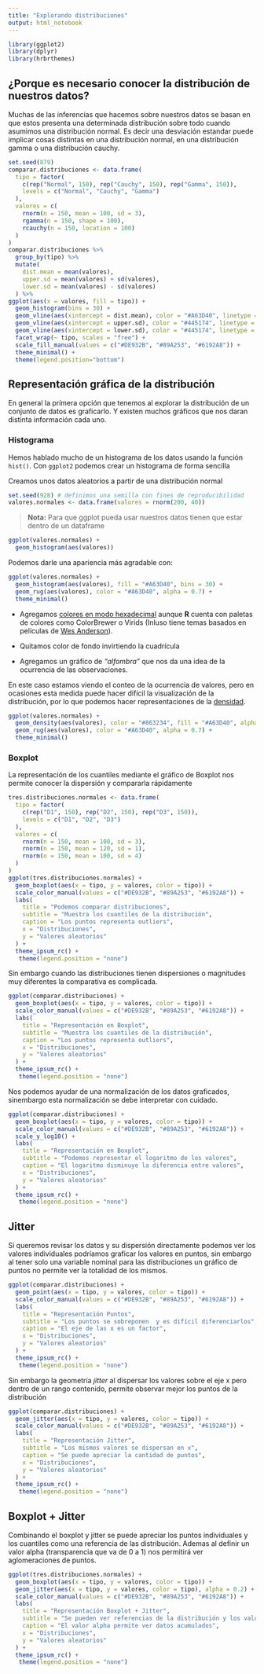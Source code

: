 ```yaml
---
title: "Explorando distribuciones"
output: html_notebook
---
```


```r
library(ggplot2)
library(dplyr)
library(hrbrthemes)
```


## ¿Porque es necesario conocer la distribución de nuestros datos?

Muchas de las inferencias que hacemos sobre nuestros datos se basan en que 
estos presenta una determinada distribución sobre todo cuando asumimos una distribución
normal. Es decir una desviación estandar puede implicar cosas distintas en
una distribución normal, en una distribución gamma o una distribución cauchy.


```r
set.seed(879)
comparar.distribuciones <- data.frame(
  tipo = factor(
    c(rep("Normal", 150), rep("Cauchy", 150), rep("Gamma", 150)),
    levels = c("Normal", "Cauchy", "Gamma")
  ), 
  valores = c(
    rnorm(n = 150, mean = 100, sd = 3),
    rgamma(n = 150, shape = 100),
    rcauchy(n = 150, location = 100)
  )
)
comparar.distribuciones %>% 
  group_by(tipo) %>% 
  mutate(
    dist.mean = mean(valores),
    upper.sd = mean(valores) + sd(valores),
    lower.sd = mean(valores) - sd(valores)
  ) %>% 
ggplot(aes(x = valores, fill = tipo)) +
  geom_histogram(bins = 30) +
  geom_vline(aes(xintercept = dist.mean), color = "#A63D40", linetype = "dashed", size = 1) +
  geom_vline(aes(xintercept = upper.sd), color = "#445174", linetype = "dotted", size = 1) +
  geom_vline(aes(xintercept = lower.sd), color = "#445174", linetype = "dotted", size = 1) +
  facet_wrap(~ tipo, scales = "free") +
  scale_fill_manual(values = c("#DE932B", "#89A253", "#6192A8")) +
  theme_minimal() +
  theme(legend.position="bottom")

```

## Representación gráfica de la distribución

En general la prímera opción que tenemos al explorar la distribución de un conjunto
de datos es graficarlo. Y existen muchos gráficos que nos daran distinta información 
cada uno.

### Histograma

Hemos hablado mucho de un histograma de los datos usando la función `hist()`.
Con `ggplot2` podemos crear un histograma de forma sencilla

Creamos unos datos aleatorios a partir de una distribución normal

```r
set.seed(928) # definimos una semilla con fines de reproducibilidad
valores.normales <- data.frame(valores = rnorm(200, 40))
```

> **Nota:**
> Para que ggplot pueda usar nuestros datos tienen que estar dentro de un dataframe

```r
ggplot(valores.normales) +
  geom_histogram(aes(valores))
```
Podemos darle una apariencia más agradable con:

```r
ggplot(valores.normales) +
  geom_histogram(aes(valores), fill = "#A63D40", bins = 30) +
  geom_rug(aes(valores), color = "#A63D40", alpha = 0.7) +
  theme_minimal()
```

- Agregamos [colores en modo hexadecimal](https://www.color-hex.com/)
aunque **R** cuenta con paletas de colores como ColorBrewer o Virids (Inluso tiene
temas basados en películas de
[Wes Anderson](https://cran.r-project.org/web/packages/wesanderson/index.html)).

- Quitamos color de fondo invirtiendo la cuadrícula

- Agregamos un gráfico de _"alfombra"_ que nos da una idea de la ocurrencia 
de las observaciones.

En este caso estamos viendo el conteo de la ocurrencia de valores,
pero en ocasiones esta medida puede hacer difícil la visualización de la distribución,
por lo que podemos hacer representaciones de la
[densidad](https://en.wikipedia.org/wiki/Kernel_density_estimation).

```r
ggplot(valores.normales) +
  geom_density(aes(valores), color = "#863234", fill = "#A63D40", alpha = 0.8) +
  geom_rug(aes(valores), color = "#A63D40", alpha = 0.7) +
  theme_minimal()
```

### Boxplot

La representación de los cuantiles mediante el gráfico de Boxplot nos permite 
conocer la dispersión y compararla rápidamente

```r
tres.distribuciones.normales <- data.frame(
  tipo = factor(
    c(rep("D1", 150), rep("D2", 150), rep("D3", 150)),
    levels = c("D1", "D2", "D3")
  ), 
  valores = c(
    rnorm(n = 150, mean = 100, sd = 3),
    rnorm(n = 150, mean = 120, sd = 1),
    rnorm(n = 150, mean = 100, sd = 4)
  )
)
ggplot(tres.distribuciones.normales) +
  geom_boxplot(aes(x = tipo, y = valores, color = tipo)) +
  scale_color_manual(values = c("#DE932B", "#89A253", "#6192A8")) +
  labs(
    title = "Podemos comparar distribuciones",
    subtitle = "Muestra los cuantiles de la distribución",
    caption = "Los puntos representa outliers",
    x = "Distribuciones",
    y = "Valores aleatorios"
  ) +
  theme_ipsum_rc() +
   theme(legend.position = "none")
```

Sin embargo cuando las distribuciones tienen dispersiones o magnitudes muy diferentes
la comparativa es complicada.


```r
ggplot(comparar.distribuciones) +
  geom_boxplot(aes(x = tipo, y = valores, color = tipo)) +
  scale_color_manual(values = c("#DE932B", "#89A253", "#6192A8")) +
  labs(
    title = "Representación en Boxplot",
    subtitle = "Muestra los cuantiles de la distribución",
    caption = "Los puntos representa outliers",
    x = "Distribuciones",
    y = "Valores aleatorios"
  ) +
  theme_ipsum_rc() +
   theme(legend.position = "none")
```
Nos podemos ayudar de una normalización de los datos graficados, sinembargo 
esta normalización se debe interpretar con cuidado.

```r
ggplot(comparar.distribuciones) +
  geom_boxplot(aes(x = tipo, y = valores, color = tipo)) +
  scale_color_manual(values = c("#DE932B", "#89A253", "#6192A8")) +
  scale_y_log10() +
  labs(
    title = "Representación en Boxplot",
    subtitle = "Podemos representar el logaritmo de los valores",
    caption = "El logaritmo disminuye la diferencia entre valores",
    x = "Distribuciones",
    y = "Valores aleatorios"
  ) +
  theme_ipsum_rc() +
   theme(legend.position = "none")
```

## Jitter

Si queremos revisar los datos y su dispersión directamente podemos ver los valores
individuales podríamos graficar los valores en puntos, sin embargo al tener solo
una variable nominal para las distribuciones un gráfico de puntos no permite ver
la totalidad de los mismos.

```r
ggplot(comparar.distribuciones) +
  geom_point(aes(x = tipo, y = valores, color = tipo)) +
  scale_color_manual(values = c("#DE932B", "#89A253", "#6192A8")) +
  labs(
    title = "Representación Puntos",
    subtitle = "Los puntos se sobreponen  y es difícil diferenciarlos",
    caption = "El eje de las x es un factor",
    x = "Distribuciones",
    y = "Valores aleatorios"
  ) +
  theme_ipsum_rc() +
   theme(legend.position = "none")
```

Sin embargo la geometría _jitter_ al dispersar los valores sobre el eje x pero dentro 
de un rango contenido, permite observar mejor los puntos de la distribución

```r
ggplot(comparar.distribuciones) +
  geom_jitter(aes(x = tipo, y = valores, color = tipo)) +
  scale_color_manual(values = c("#DE932B", "#89A253", "#6192A8")) +
  labs(
    title = "Representación Jitter",
    subtitle = "Los mismos valores se dispersan en x",
    caption = "Se puede apreciar la cantidad de puntos",
    x = "Distribuciones",
    y = "Valores aleatorios"
  ) +
  theme_ipsum_rc() +
   theme(legend.position = "none")
```
## Boxplot + Jitter

Combinando el boxplot y jitter se puede apreciar los puntos individuales y los cuantiles 
como una referencia de las distribución. Ademas al definir un valor alpha 
(transparencia que va de 0 a 1) nos permitirá ver aglomeraciones de puntos.

```r
ggplot(tres.distribuciones.normales) +
  geom_boxplot(aes(x = tipo, y = valores, color = tipo)) +
  geom_jitter(aes(x = tipo, y = valores, color = tipo), alpha = 0.2) +
  scale_color_manual(values = c("#DE932B", "#89A253", "#6192A8")) +
  labs(
    title = "Representación Boxplot + Jitter",
    subtitle = "Se pueden ver referencias de la distribución y los valores",
    caption = "El valor alpha permite ver datos acumulados",
    x = "Distribuciones",
    y = "Valores aleatorios"
  ) +
  theme_ipsum_rc() +
   theme(legend.position = "none")
```

